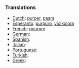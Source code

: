 ===Translations===

* [[Dutch]]: [[purper]], [[paars]]
* [[Esperanto]]: [[purpuro]], [[violkolora]]
* [[French]]: [[pourpre]]
* [[German]]: [[]]
* [[Spanish]]: [[]]
* [[Italian]]: [[]]
* [[Portuguese]]: [[]]
* [[Turkish]]: [[]]
* [[Greek]]: [[]]